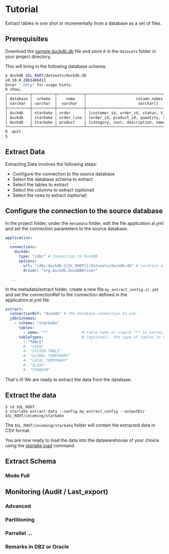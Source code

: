 # Tutorial

Extract tables in one shot or incrementally from a database as a set of files.


## Prerequisites

Download the [sample duckdb.db](https://github.com/starlake-ai/starlake/samples/starbake/datasets/duckdb.db) file and store it in the `datasets` folder in your project directory.

This will bring in the following database schema:

```bash
$ duckdb $SL_ROOT/datasets/duckdb.db
v0.10.0 20b1486d11
Enter ".help" for usage hints.
D show;
┌──────────┬──────────┬────────────┬────────────────────────────────────────────────────────┬─────────────────────────────────────────────────────┬───────────┐
│ database │  schema  │    name    │                      column_names                      │                    column_types                     │ temporary │
│ varchar  │ varchar  │  varchar   │                       varchar[]                        │                      varchar[]                      │  boolean  │
├──────────┼──────────┼────────────┼────────────────────────────────────────────────────────┼─────────────────────────────────────────────────────┼───────────┤
│ duckdb   │ starbake │ order      │ [customer_id, order_id, status, timestamp]             │ [BIGINT, BIGINT, VARCHAR, TIMESTAMP]                │ false     │
│ duckdb   │ starbake │ order_line │ [order_id, product_id, quantity, sale_price]           │ [BIGINT, BIGINT, BIGINT, DOUBLE]                    │ false     │
│ duckdb   │ starbake │ product    │ [category, cost, description, name, price, product_id] │ [VARCHAR, DOUBLE, VARCHAR, VARCHAR, DOUBLE, BIGINT] │ false     │
└──────────┴──────────┴────────────┴────────────────────────────────────────────────────────┴─────────────────────────────────────────────────────┴───────────┘
D .quit
$
```


## Extract Data

Extracting Data involves the following steps:

- Configure the connection to the source database
- Select the database schema to extract
- Select the tables to extract
- Select the columns to extract (optional)
- Select the rows to extract (optional)

## Configure the connection to the source database

In the project folder, under the `metadata` folder,  edit the file application.sl.yml and set the connection parameters to the source database.

```yaml title="metadata/application.sl.yml"
application:
  ...
  connections:
    duckdb:
      type: "jdbc" # Connection to DuckDB
      options:
        url: "jdbc:duckdb:{{SL_ROOT}}/datasets/duckdb.db" # Location of the DuckDB database
        driver: "org.duckdb.DuckDBDriver"

  ...
```

In the metadata/extract folder, create a new file `my_extract_config.sl.yml` and set the connectionRef to the connection defined in the application.sl.yml file.

```yaml title="metadata/extract/my_extract_config.sl.yml"
extract:
  connectionRef: "duckdb" # The database connection to use
  jdbcSchemas:
    - schema: "starbake"
      tables:
        - name: "*"               # table name or simple "*" to extract all tables
      tableTypes:                 # (optional)  the type of tables to extract
        - "TABLE"
        #- "VIEW"
        #- "SYSTEM TABLE"
        #- "GLOBAL TEMPORARY"
        #- "LOCAL TEMPORARY"
        #- "ALIAS"
        #- "SYNONYM"
```
That's it! We are ready to extract the data from the database.

## Extract the data
```shell
$ cd $SL_ROOT
$ starlake extract-data --config my_extract_config --outputDir $SL_ROOT/incoming/starbake
```

The `$SL_ROOT/incoming/starbake` folder will contain the extracted data in CSV format.

You are now ready to load the data into the datawarehouse of your choice using the [starlake load](../load/tutorial) command.


## Extract Schema
### Mode Full
## Monitoring (Audit / Last_export)
### Advanced
### Partitioning
### Parrallel ...
### Remarks in DB2 or Oracle
